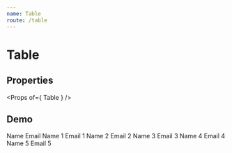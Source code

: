 ```yaml
---
name: Table
route: /table
---
```



# Table

## Properties
<Props of={ Table } />

## Demo
<Playground>
    <Table>
        <TableHead>
          <TableRow>
            <TableCell>Name</TableCell>
            <TableCell>Email</TableCell>
          </TableRow>
        </TableHead>
        <TableBody>
            <TableRow >
                <TableCell>
                    Name 1
                </TableCell>
                <TableCell>
                    Email 1
                </TableCell>
            </TableRow>
            <TableRow >
                <TableCell>
                    Name 2
                </TableCell>
                <TableCell>
                    Email 2
                </TableCell>
            </TableRow>
            <TableRow >
                <TableCell>
                    Name 3
                </TableCell>
                <TableCell>
                    Email 3
                </TableCell>
            </TableRow>
            <TableRow >
                <TableCell>
                    Name 4
                </TableCell>
                <TableCell>
                    Email 4
                </TableCell>
            </TableRow>
            <TableRow >
                <TableCell>
                    Name 5
                </TableCell>
                <TableCell>
                    Email 5
                </TableCell>
            </TableRow>
        </TableBody>
      </Table>
</Playground>

